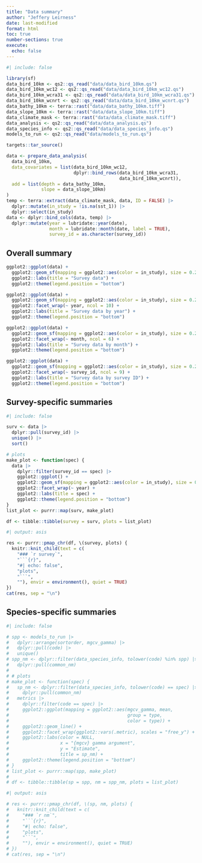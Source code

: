 ```yaml
---
title: "Data summary"
author: "Jeffery Leirness"
date: last-modified
format: html
toc: true
number-sections: true
execute:
  echo: false
---
```


```r
#| include: false

library(sf)
data_bird_10km <- qs2::qs_read("data/data_bird_10km.qs")
data_bird_10km_wc12 <- qs2::qs_read("data/data_bird_10km_wc12.qs")
data_bird_10km_wcra31 <- qs2::qs_read("data/data_bird_10km_wcra31.qs")
data_bird_10km_wcnrt <- qs2::qs_read("data/data_bird_10km_wcnrt.qs")
data_bathy_10km <- terra::rast("data/data_bathy_10km.tiff")
data_slope_10km <- terra::rast("data/data_slope_10km.tiff")
data_climate_mask <- terra::rast("data/data_climate_mask.tiff")
data_analysis <- qs2::qs_read("data/data_analysis.qs")
data_species_info <- qs2::qs_read("data/data_species_info.qs")
models_to_run <- qs2::qs_read("data/models_to_run.qs")

targets::tar_source()

data <- prepare_data_analysis(
  data_bird_10km,
  data_covariates = list(data_bird_10km_wc12,
                         dplyr::bind_rows(data_bird_10km_wcra31,
                                          data_bird_10km_wcnrt)),
  add = list(depth = data_bathy_10km,
             slope = data_slope_10km)
)
temp <- terra::extract(data_climate_mask, data, ID = FALSE) |>
  dplyr::mutate(in_study = !is.na(sst_1)) |>
  dplyr::select(in_study)
data <- dplyr::bind_cols(data, temp) |>
  dplyr::mutate(year = lubridate::year(date),
                month = lubridate::month(date, label = TRUE),
                survey_id = as.character(survey_id))
```

## Overall summary

```r
ggplot2::ggplot(data) +
  ggplot2::geom_sf(mapping = ggplot2::aes(color = in_study), size = 0.25) +
  ggplot2::labs(title = "Survey data") +
  ggplot2::theme(legend.position = "bottom")

ggplot2::ggplot(data) +
  ggplot2::geom_sf(mapping = ggplot2::aes(color = in_study), size = 0.25) +
  ggplot2::facet_wrap(~ year, ncol = 10) +
  ggplot2::labs(title = "Survey data by year") +
  ggplot2::theme(legend.position = "bottom")

ggplot2::ggplot(data) +
  ggplot2::geom_sf(mapping = ggplot2::aes(color = in_study), size = 0.25) +
  ggplot2::facet_wrap(~ month, ncol = 6) +
  ggplot2::labs(title = "Survey data by month") +
  ggplot2::theme(legend.position = "bottom")

ggplot2::ggplot(data) +
  ggplot2::geom_sf(mapping = ggplot2::aes(color = in_study), size = 0.25) +
  ggplot2::facet_wrap(~ survey_id, ncol = 9) +
  ggplot2::labs(title = "Survey data by survey ID") +
  ggplot2::theme(legend.position = "bottom")
```

## Survey-specific summaries

```r
#| include: false

surv <- data |> 
  dplyr::pull(survey_id) |> 
  unique() |> 
  sort()

# plots
make_plot <- function(spec) {
  data |> 
    dplyr::filter(survey_id == spec) |>
    ggplot2::ggplot() +
    ggplot2::geom_sf(mapping = ggplot2::aes(color = in_study), size = 0.25) +
    ggplot2::facet_wrap(~ year) +
    ggplot2::labs(title = spec) +
    ggplot2::theme(legend.position = "bottom")
}
list_plot <- purrr::map(surv, make_plot)

df <- tibble::tibble(survey = surv, plots = list_plot)
```

```r
#| output: asis

res <- purrr::pmap_chr(df, \(survey, plots) {
  knitr::knit_child(text = c(
    "### `r survey`",
    "```{r}",
    "#| echo: false",
    "plots",
    "```",
    ""), envir = environment(), quiet = TRUE)
})
cat(res, sep = "\n")
```

## Species-specific summaries

```r
#| include: false

# spp <- models_to_run |>
#   dplyr::arrange(sortorder, mgcv_gamma) |>
#   dplyr::pull(code) |>
#   unique()
# spp_nm <- dplyr::filter(data_species_info, tolower(code) %in% spp) |>
#   dplyr::pull(common_nm)
# 
# # plots
# make_plot <- function(spec) {
#   sp_nm <- dplyr::filter(data_species_info, tolower(code) == spec) |>
#     dplyr::pull(common_nm)
#   metrics |>
#     dplyr::filter(code == spec) |>
#     ggplot2::ggplot(mapping = ggplot2::aes(mgcv_gamma, mean,
#                                            group = type,
#                                            color = type)) +
#     ggplot2::geom_line() +
#     ggplot2::facet_wrap(ggplot2::vars(.metric), scales = "free_y") +
#     ggplot2::labs(color = NULL,
#                   x = "{mgcv} gamma argument",
#                   y = "Estimate",
#                   title = sp_nm) +
#     ggplot2::theme(legend.position = "bottom")
# }
# list_plot <- purrr::map(spp, make_plot)
# 
# df <- tibble::tibble(sp = spp, nm = spp_nm, plots = list_plot)
```

```r
#| output: asis

# res <- purrr::pmap_chr(df, \(sp, nm, plots) {
#   knitr::knit_child(text = c(
#     "### `r nm`",
#     "```{r}",
#     "#| echo: false",
#     "plots",
#     "```",
#     ""), envir = environment(), quiet = TRUE)
# })
# cat(res, sep = "\n")
```
